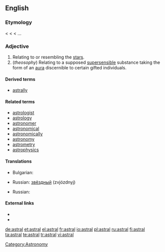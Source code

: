 ==English==

===Etymology===
< {{LL.}} {{term|astralis}} < {{etyl|la}} {{term|astrum||a star}} < {{etyl|grc}} ...

===Adjective===
{{en-adj}}

# Relating to or resembling the [[star]]s.
# (''theosophy'') Relating to a supposed [[supersensible]] substance taking the form of an [[aura]] discernible to certain gifted individuals.

====Derived terms====
* [[astrally]]

====Related terms====
* [[astrologist]]
* [[astrology]]
* [[astronomer]]
* [[astronomical]]
* [[astronomically]]
* [[astronomy]]
* [[astrometry]]
* [[astrophysics]]

====Translations====
{{trans-top|relating to or resembling the stars}}
* Bulgarian: {{t|bg|звезден|sc=Cyrl}}
{{trans-mid}}
* Russian: [[звёздный]] (zvjózdnyj)
{{trans-bottom}}

{{trans-top|relating to a supposed supersensible substance}}
* Russian: {{t+|ru|астральный|tr=astrál'nyj|sc=Cyrl}}
{{trans-mid}}
{{trans-bottom}}

====External links====
* {{R:Webster 1913}}
* {{R:Century 1911}}

{{anagrams:en/aalrst}}
[[Category:Astronomy]]

[[de:astral]]
[[et:astral]]
[[el:astral]]
[[fr:astral]]
[[io:astral]]
[[pl:astral]]
[[ru:astral]]
[[fi:astral]]
[[ta:astral]]
[[te:astral]]
[[tr:astral]]
[[vi:astral]]